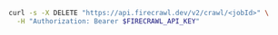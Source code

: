 ```bash
curl -s -X DELETE "https://api.firecrawl.dev/v2/crawl/<jobId>" \
  -H "Authorization: Bearer $FIRECRAWL_API_KEY"
```


